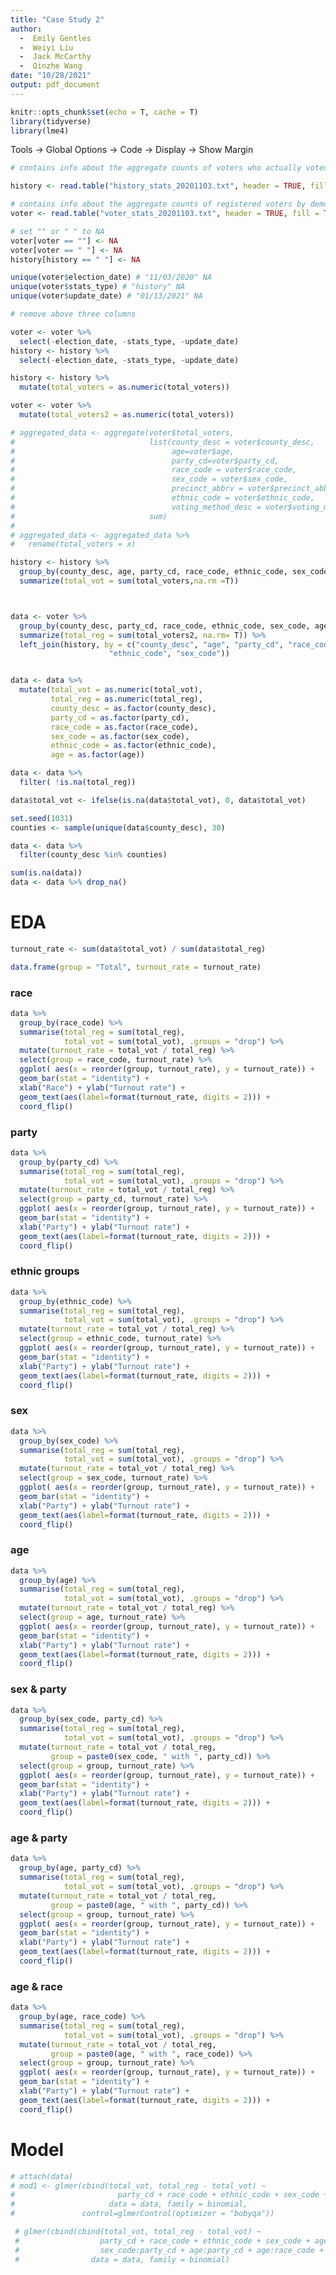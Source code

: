 ```yaml
---
title: "Case Study 2"
author:   
  -  Emily Gentles 
  -  Weiyi Liu
  -  Jack McCarthy  
  -  Qinzhe Wang  
date: "10/28/2021"
output: pdf_document
---
```


```r
knitr::opts_chunk$set(echo = T, cache = T)
library(tidyverse)
library(lme4)
```


Tools -> Global Options -> Code -> Display -> Show Margin

```r
# contains info about the aggregate counts of voters who actually voted by demographic variables

history <- read.table("history_stats_20201103.txt", header = TRUE, fill = TRUE, sep = '\t')

# contains info about the aggregate counts of registered voters by demographic variables
voter <- read.table("voter_stats_20201103.txt", header = TRUE, fill = TRUE, sep = '\t')
```

```r
# set "" or " " to NA
voter[voter == ""] <- NA
voter[voter == " "] <- NA
history[history == " "] <- NA

unique(voter$election_date) # "11/03/2020" NA 
unique(voter$stats_type) # "history" NA  
unique(voter$update_date) # "01/13/2021" NA     

# remove above three columns

voter <- voter %>%
  select(-election_date, -stats_type, -update_date)
history <- history %>%
  select(-election_date, -stats_type, -update_date)

history <- history %>%
  mutate(total_voters = as.numeric(total_voters))

voter <- voter %>%
  mutate(total_voters2 = as.numeric(total_voters))

```


```r
# aggregated_data <- aggregate(voter$total_voters,
#                              list(county_desc = voter$county_desc,
#                                   age=voter$age,
#                                   party_cd=voter$party_cd, 
#                                   race_code = voter$race_code, 
#                                   sex_code = voter$sex_code, 
#                                   precinct_abbrv = voter$precinct_abbrv,
#                                   ethnic_code = voter$ethnic_code,
#                                   voting_method_desc = voter$voting_method_desc),
#                              sum)
# 
# aggregated_data <- aggregated_data %>%
#   rename(total_voters = x)

```


```r

history <- history %>%
  group_by(county_desc, age, party_cd, race_code, ethnic_code, sex_code) %>%
  summarize(total_vot = sum(total_voters,na.rm =T))



data <- voter %>%
  group_by(county_desc, party_cd, race_code, ethnic_code, sex_code, age) %>%
  summarize(total_reg = sum(total_voters2, na.rm= T)) %>%
  left_join(history, by = c("county_desc", "age", "party_cd", "race_code",
                      "ethnic_code", "sex_code"))



```


```r
data <- data %>%
  mutate(total_vot = as.numeric(total_vot), 
         total_reg = as.numeric(total_reg), 
         county_desc = as.factor(county_desc), 
         party_cd = as.factor(party_cd), 
         race_code = as.factor(race_code), 
         sex_code = as.factor(sex_code), 
         ethnic_code = as.factor(ethnic_code), 
         age = as.factor(age))

```

```r
data <- data %>%
  filter( !is.na(total_reg))

data$total_vot <- ifelse(is.na(data$total_vot), 0, data$total_vot)

```



```r
set.seed(1031)
counties <- sample(unique(data$county_desc), 30)

data <- data %>%
  filter(county_desc %in% counties)
```

```r
sum(is.na(data))
data <- data %>% drop_na()
```
# EDA

```r
turnout_rate <- sum(data$total_vot) / sum(data$total_reg)

data.frame(group = "Total", turnout_rate = turnout_rate)

```

### race

```r
data %>%
  group_by(race_code) %>%
  summarise(total_reg = sum(total_reg),
            total_vot = sum(total_vot), .groups = "drop") %>%
  mutate(turnout_rate = total_vot / total_reg) %>%
  select(group = race_code, turnout_rate) %>%
  ggplot( aes(x = reorder(group, turnout_rate), y = turnout_rate)) +
  geom_bar(stat = "identity") +
  xlab("Race") + ylab("Turnout rate") +
  geom_text(aes(label=format(turnout_rate, digits = 2))) +
  coord_flip()


```



### party

```r
data %>%
  group_by(party_cd) %>%
  summarise(total_reg = sum(total_reg),
            total_vot = sum(total_vot), .groups = "drop") %>%
  mutate(turnout_rate = total_vot / total_reg) %>%
  select(group = party_cd, turnout_rate) %>%
  ggplot( aes(x = reorder(group, turnout_rate), y = turnout_rate)) +
  geom_bar(stat = "identity") +
  xlab("Party") + ylab("Turnout rate") +
  geom_text(aes(label=format(turnout_rate, digits = 2))) +
  coord_flip()

```

### ethnic groups

```r
data %>%
  group_by(ethnic_code) %>%
  summarise(total_reg = sum(total_reg),
            total_vot = sum(total_vot), .groups = "drop") %>%
  mutate(turnout_rate = total_vot / total_reg) %>%
  select(group = ethnic_code, turnout_rate) %>%
  ggplot( aes(x = reorder(group, turnout_rate), y = turnout_rate)) +
  geom_bar(stat = "identity") +
  xlab("Party") + ylab("Turnout rate") +
  geom_text(aes(label=format(turnout_rate, digits = 2))) +
  coord_flip()

```



### sex

```r
data %>%
  group_by(sex_code) %>%
  summarise(total_reg = sum(total_reg),
            total_vot = sum(total_vot), .groups = "drop") %>%
  mutate(turnout_rate = total_vot / total_reg) %>%
  select(group = sex_code, turnout_rate) %>%
  ggplot( aes(x = reorder(group, turnout_rate), y = turnout_rate)) +
  geom_bar(stat = "identity") +
  xlab("Party") + ylab("Turnout rate") +
  geom_text(aes(label=format(turnout_rate, digits = 2))) +
  coord_flip()

```

### age

```r
data %>%
  group_by(age) %>%
  summarise(total_reg = sum(total_reg),
            total_vot = sum(total_vot), .groups = "drop") %>%
  mutate(turnout_rate = total_vot / total_reg) %>%
  select(group = age, turnout_rate) %>%
  ggplot( aes(x = reorder(group, turnout_rate), y = turnout_rate)) +
  geom_bar(stat = "identity") +
  xlab("Party") + ylab("Turnout rate") +
  geom_text(aes(label=format(turnout_rate, digits = 2))) +
  coord_flip()

```

### sex & party

```r
data %>%
  group_by(sex_code, party_cd) %>%
  summarise(total_reg = sum(total_reg),
            total_vot = sum(total_vot), .groups = "drop") %>%
  mutate(turnout_rate = total_vot / total_reg,
         group = paste0(sex_code, " with ", party_cd)) %>%
  select(group = group, turnout_rate) %>%
  ggplot( aes(x = reorder(group, turnout_rate), y = turnout_rate)) +
  geom_bar(stat = "identity") +
  xlab("Party") + ylab("Turnout rate") +
  geom_text(aes(label=format(turnout_rate, digits = 2))) +
  coord_flip()

```

###  age & party

```r
data %>%
  group_by(age, party_cd) %>%
  summarise(total_reg = sum(total_reg),
            total_vot = sum(total_vot), .groups = "drop") %>%
  mutate(turnout_rate = total_vot / total_reg,
         group = paste0(age, " with ", party_cd)) %>%
  select(group = group, turnout_rate) %>%
  ggplot( aes(x = reorder(group, turnout_rate), y = turnout_rate)) +
  geom_bar(stat = "identity") +
  xlab("Party") + ylab("Turnout rate") +
  geom_text(aes(label=format(turnout_rate, digits = 2))) +
  coord_flip()


```


### age & race

```r
data %>%
  group_by(age, race_code) %>%
  summarise(total_reg = sum(total_reg),
            total_vot = sum(total_vot), .groups = "drop") %>%
  mutate(turnout_rate = total_vot / total_reg,
         group = paste0(age, " with ", race_code)) %>%
  select(group = group, turnout_rate) %>%
  ggplot( aes(x = reorder(group, turnout_rate), y = turnout_rate)) +
  geom_bar(stat = "identity") +
  xlab("Party") + ylab("Turnout rate") +
  geom_text(aes(label=format(turnout_rate, digits = 2))) +
  coord_flip()


```

# Model


```r
# attach(data)
# mod1 <- glmer(cbind(total_vot, total_reg - total_vot) ~
#                       party_cd + race_code + ethnic_code + sex_code + age + (1|county_desc),
#                     data = data, family = binomial,
#               control=glmerControl(optimizer = "bobyqa"))
```






```r
 # glmer(cbind(cbind(total_vot, total_reg - total_vot) ~
 #                  party_cd + race_code + ethnic_code + sex_code + age +
 #                  sex_code:party_cd + age:party_cd + age:race_code + (1|county_desc),
 #                data = data, family = binomial)

```



```r


```



```r


```

































